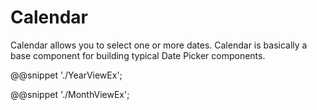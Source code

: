 # Calendar

Calendar allows you to select one or more dates. Calendar is basically a base component for building typical Date Picker components.

@@snippet './YearViewEx';

@@snippet './MonthViewEx';

